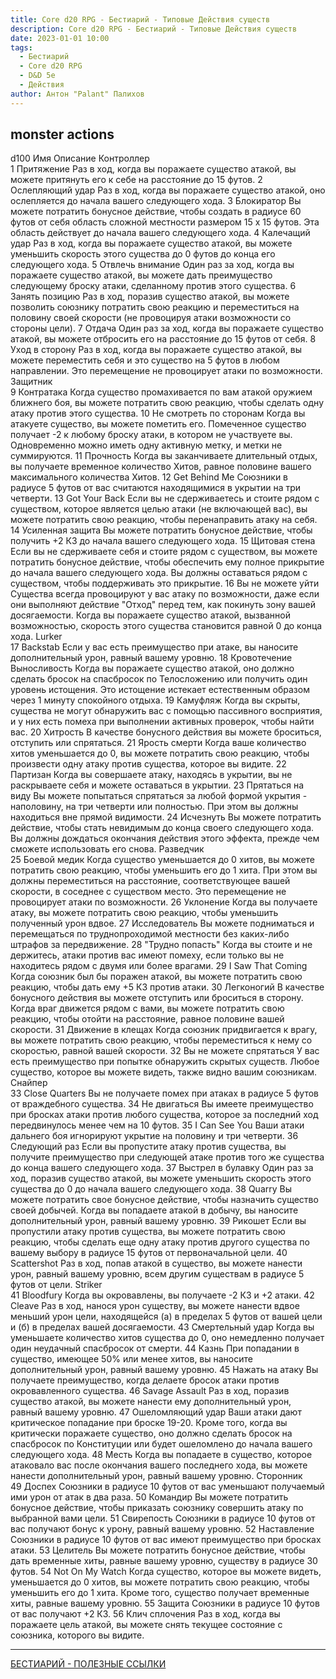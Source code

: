 ```yaml
---
title: Core d20 RPG - Бестиарий - Типовые Действия существ
description: Core d20 RPG - Бестиарий - Типовые Действия существ
date: 2023-01-01 10:00
tags:
  - Бестиарий
  - Core d20 RPG
  - D&D 5e
  - Действия
author: Антон "Palant" Палихов
---
```



## monster actions

d100 Имя Описание
Контроллер		
1 Притяжение Раз в ход, когда вы поражаете существо атакой, вы можете притянуть его к себе на расстояние до 15 футов.
2 Ослепляющий удар Раз в ход, когда вы поражаете существо атакой, оно ослепляется до начала вашего следующего хода.
3 Блокиратор Вы можете потратить бонусное действие, чтобы создать в радиусе 60 футов от себя область сложной местности размером 15 х 15 футов. Эта область действует до начала вашего следующего хода.
4 Калечащий удар Раз в ход, когда вы поражаете существо атакой, вы можете уменьшить скорость этого существа до 0 футов до конца его следующего хода.
5 Отвлечь внимание Один раз за ход, когда вы поражаете существо атакой, вы можете дать преимущество следующему броску атаки, сделанному против этого существа.
6 Занять позицию Раз в ход, поразив существо атакой, вы можете позволить союзнику потратить свою реакцию и переместиться на половину своей скорости (не провоцируя атаки возможности со стороны цели).
7 Отдача Один раз за ход, когда вы поражаете существо атакой, вы можете отбросить его на расстояние до 15 футов от себя.
8 Уход в сторону Раз в ход, когда вы поражаете существо атакой, вы можете переместить себя и это существо на 5 футов в любом направлении. Это перемещение не провоцирует атаки по возможности.
Защитник		
9 Контратака Когда существо промахивается по вам атакой оружием ближнего боя, вы можете потратить свою реакцию, чтобы сделать одну атаку против этого существа.
10 Не смотреть по сторонам Когда вы атакуете существо, вы можете пометить его. Помеченное существо получает -2 к любому броску атаки, в котором не участвуете вы. Одновременно можно иметь одну активную метку, и метки не суммируются.
11 Прочность Когда вы заканчиваете длительный отдых, вы получаете временное количество Хитов, равное половине вашего максимального количества Хитов.
12 Get Behind Me Союзники в радиусе 5 футов от вас считаются находящимися в укрытии на три четверти.
13 Got Your Back Если вы не сдерживаетесь и стоите рядом с существом, которое является целью атаки (не включающей вас), вы можете потратить свою реакцию, чтобы перенаправить атаку на себя.
14 Усиленная защита Вы можете потратить бонусное действие, чтобы получить +2 КЗ до начала вашего следующего хода.
15 Щитовая стена Если вы не сдерживаете себя и стоите рядом с существом, вы можете потратить бонусное действие, чтобы обеспечить ему полное прикрытие до начала вашего следующего хода. Вы должны оставаться рядом с существом, чтобы поддерживать это прикрытие.
16 Вы не можете уйти Существа всегда провоцируют у вас атаку по возможности, даже если они выполняют действие "Отход" перед тем, как покинуть зону вашей досягаемости. Когда вы поражаете существо атакой, вызванной возможностью, скорость этого существа становится равной 0 до конца хода.
Lurker		
17 Backstab Если у вас есть преимущество при атаке, вы наносите дополнительный урон, равный вашему уровню.
18 Кровотечение Выносливость Когда вы поражаете существо атакой, оно должно сделать бросок на спасбросок по Телосложению или получить один уровень истощения. Это истощение истекает естественным образом через 1 минуту спокойного отдыха.
19 Камуфляж Когда вы скрыты, существа не могут обнаружить вас с помощью пассивного восприятия, и у них есть помеха при выполнении активных проверок, чтобы найти вас.
20 Хитрость В качестве бонусного действия вы можете броситься, отступить или спрятаться.
21 Ярость смерти Когда ваше количество хитов уменьшается до 0, вы можете потратить свою реакцию, чтобы произвести одну атаку против существа, которое вы видите.
22 Партизан Когда вы совершаете атаку, находясь в укрытии, вы не раскрываете себя и можете оставаться в укрытии.
23 Прятаться на виду Вы можете попытаться спрятаться за любой формой укрытия - наполовину, на три четверти или полностью. При этом вы должны находиться вне прямой видимости.
24 Исчезнуть Вы можете потратить действие, чтобы стать невидимым до конца своего следующего хода. Вы должны дождаться окончания действия этого эффекта, прежде чем сможете использовать его снова.
Разведчик		
25 Боевой медик Когда существо уменьшается до 0 хитов, вы можете потратить свою реакцию, чтобы уменьшить его до 1 хита. При этом вы должны переместиться на расстояние, соответствующее вашей скорости, в соседнее с существом место. Это перемещение не провоцирует атаки по возможности.
26 Уклонение Когда вы получаете атаку, вы можете потратить свою реакцию, чтобы уменьшить полученный урон вдвое.
27 Исследователь Вы можете подниматься и перемещаться по труднопроходимой местности без каких-либо штрафов за передвижение.
28 "Трудно попасть" Когда вы стоите и не держитесь, атаки против вас имеют помеху, если только вы не находитесь рядом с двумя или более врагами.
29 I Saw That Coming Когда союзник был бы поражен атакой, вы можете потратить свою реакцию, чтобы дать ему +5 КЗ против атаки.
30 Легконогий В качестве бонусного действия вы можете отступить или броситься в сторону. Когда враг движется рядом с вами, вы можете потратить свою реакцию, чтобы отойти на расстояние, равное половине вашей скорости.
31 Движение в клещах Когда союзник придвигается к врагу, вы можете потратить свою реакцию, чтобы переместиться к нему со скоростью, равной вашей скорости.
32 Вы не можете спрятаться У вас есть преимущество при попытке обнаружить скрытых существ. Любое существо, которое вы можете видеть, также видно вашим союзникам.
Снайпер		
33 Close Quarters Вы не получаете помех при атаках в радиусе 5 футов от враждебного существа.
34 Не двигаться Вы имеете преимущество при бросках атаки против любого существа, которое за последний ход передвинулось менее чем на 10 футов.
35 I Can See You Ваши атаки дальнего боя игнорируют укрытие на половину и три четверти.
36 Следующий раз Если вы пропустите атаку против существа, вы получите преимущество при следующей атаке против того же существа до конца вашего следующего хода.
37 Выстрел в булавку Один раз за ход, поразив существо атакой, вы можете уменьшить скорость этого существа до 0 до начала вашего следующего хода.
38 Quarry Вы можете потратить свое бонусное действие, чтобы назначить существо своей добычей. Когда вы попадаете атакой в добычу, вы наносите дополнительный урон, равный вашему уровню.
39 Рикошет Если вы пропустили атаку против существа, вы можете потратить свою реакцию, чтобы сделать еще одну атаку против другого существа по вашему выбору в радиусе 15 футов от первоначальной цели.
40 Scattershot Раз в ход, попав атакой в существо, вы можете нанести урон, равный вашему уровню, всем другим существам в радиусе 5 футов от цели.
Striker		
41 Bloodfury Когда вы окровавлены, вы получаете -2 КЗ и +2 атаки.
42 Cleave Раз в ход, нанося урон существу, вы можете нанести вдвое меньший урон цели, находящейся (а) в пределах 5 футов от вашей цели и (б) в пределах вашей досягаемости.
43 Смертельный удар Когда вы уменьшаете количество хитов существа до 0, оно немедленно получает один неудачный спасбросок от смерти.
44 Казнь При попадании в существо, имеющее 50% или менее хитов, вы наносите дополнительный урон, равный вашему уровню.
45 Нажать на атаку Вы получаете преимущество, когда делаете бросок атаки против окровавленного существа.
46 Savage Assault Раз в ход, поразив существо атакой, вы можете нанести ему дополнительный урон, равный вашему уровню.
47 Ошеломляющий удар Ваши атаки дают критическое попадание при броске 19-20. Кроме того, когда вы критически поражаете существо, оно должно сделать бросок на спасбросок по Конституции или будет ошеломлено до начала вашего следующего хода.
48 Месть Когда вы попадаете в существо, которое атаковало вас после окончания вашего последнего хода, вы можете нанести дополнительный урон, равный вашему уровню.
Сторонник		
49 Доспех Союзники в радиусе 10 футов от вас уменьшают получаемый ими урон от атак в два раза.
50 Командир Вы можете потратить бонусное действие, чтобы приказать союзнику совершить атаку по выбранной вами цели.
51 Свирепость Союзники в радиусе 10 футов от вас получают бонус к урону, равный вашему уровню.
52 Наставление Союзники в радиусе 10 футов от вас имеют преимущество при бросках атаки.
53 Целитель Вы можете потратить бонусное действие, чтобы дать временные хиты, равные вашему уровню, существу в радиусе 30 футов.
54 Not On My Watch Когда существо, которое вы можете видеть, уменьшается до 0 хитов, вы можете потратить свою реакцию, чтобы уменьшить его до 1 хита. Кроме того, существо получает временные хиты, равные вашему уровню.
55 Защита Союзники в радиусе 10 футов от вас получают +2 КЗ.
56 Клич сплочения Раз в ход, когда вы поражаете цель атакой, вы можете снять текущее состояние с союзника, которого вы видите.


---

[БЕСТИАРИЙ - ПОЛЕЗНЫЕ ССЫЛКИ](https://cyborgsandmages.com/posts/cored20rpg/bestiary-1)